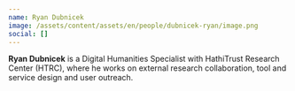 ```yaml
---
name: Ryan Dubnicek
image: /assets/content/assets/en/people/dubnicek-ryan/image.png
social: []
---
```

**Ryan Dubnicek** is a Digital Humanities Specialist with HathiTrust Research Center (HTRC), where he works on external research collaboration, tool and service design and user outreach.
